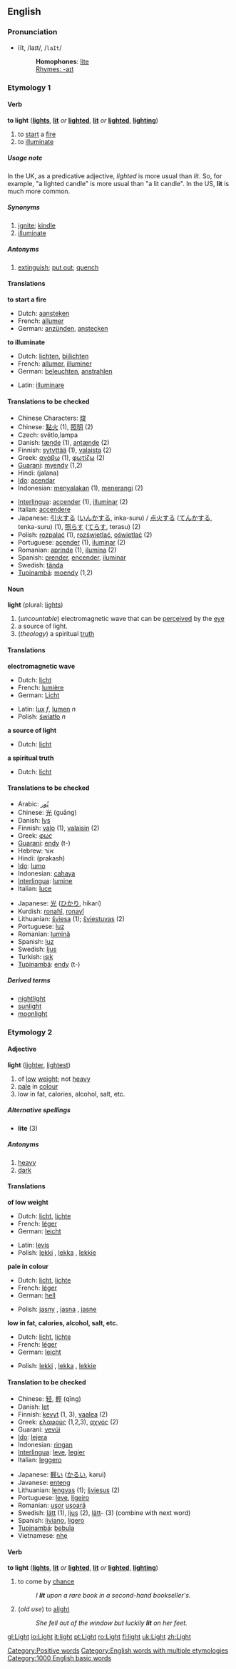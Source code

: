 ==English==
===Pronunciation===
*līt, /laɪt/, /<tt>laIt</tt>/
*:'''Homophones''': [[lite]]
*:[[Rhymes:English:-aɪt|Rhymes: -aɪt]]

===Etymology 1===
====Verb====
'''to light''' ('''[[lights]]''', '''[[lit]]''' ''or'' '''[[lighted]]''', '''[[lit]]''' ''or'' '''[[lighted]]''', '''[[lighting]]''')

# to [[start]] a [[fire]]
# to [[illuminate]]

=====Usage note=====
In the UK, as a predicative adjective, ''lighted'' is more usual than ''lit''. So, for example, "a lighted candle" is more usual than "a lit candle".  In the US, '''lit''' is much more common.

=====Synonyms=====
#[[ignite]]; [[kindle]]
#[[illuminate]]

=====Antonyms=====
#[[extinguish]]; [[put out]]; [[quench]]

====Translations====
'''to start a fire'''
{{top}}
*Dutch: [[aansteken]]
*French: [[allumer]]
*German: [[anzünden]], [[anstecken]]
{{mid}}
{{bottom}}

'''to illuminate'''
{{top}}
*Dutch: [[lichten]], [[bijlichten]]
*French: [[allumer]], [[illuminer]]
*German: [[beleuchten]], [[anstrahlen]]
{{mid}}
*Latin: [[illuminare]]
{{bottom}}

====Translations to be checked====
{{checktrans}}

{{top}}
*Chinese Characters: [[焌]]
*Chinese: [[點火]] (1), [[照明]] (2)
*Czech: světlo,lampa
*Danish: [[tænde]] (1), [[antænde]] (2)
*Finnish: [[sytyttää]] (1), [[valaista]] (2)
*Greek: [[ανάβω]] (1), [[φωτίζω]] (2)
*[[Guarani]]: [[myendy]] (1,2)
*Hindi: (jalana)
*[[Ido]]: [[acendar]]
*Indonesian: [[nyala|menyalakan]] (1), [[terang|menerangi]] (2)
{{mid}}
*[[Interlingua]]: [[accender]] (1), [[illuminar]] (2)
*Italian: [[accendere]]
*Japanese: [[引火]]する ([[いんか]]する, inka-suru) / [[点火]]する ([[てんか]]する, tenka-suru) (1), [[照らす]] ([[てらす]], terasu) (2)
*Polish: [[rozpalać]] (1), [[rozświetlać]], [[oświetlać]] (2)
*Portuguese: [[acender]] (1), [[iluminar]] (2)
*Romanian: [[aprinde]] (1), [[ilumina]] (2)
*Spanish: [[prender]], [[encender]], [[iluminar]]
*Swedish: [[tända]]
*[[Tupinambá]]: [[moendy]] (1,2)
{{bottom}}

====Noun====
'''light''' (plural: [[lights]])

# (''uncountable'') electromagnetic wave that can be [[perceive]]d by the [[eye]]
# a source of light.
# (''theology'') a spiritual [[truth]]

====Translations====
'''electromagnetic wave'''
{{top}}
*Dutch: [[licht]] {{n}}
*French: [[lumière]] {{f}}
*German: [[Licht]] {{n}}
{{mid}}
*Latin: [[lux]] ''f'', [[lumen]] ''n''
*Polish: [[światło]] ''n''
{{bottom}}

'''a source of light'''
{{top}}
*Dutch: [[licht]] {{n}}
{{mid}}
{{bottom}}

'''a spiritual truth'''
{{top}}
*Dutch: [[licht]] {{n}}
{{mid}}
{{bottom}}

====Translations to be checked====
{{checktrans}}
{{top}}
*Arabic: [[نُور]]
*Chinese: [[光]] (guāng)
*Danish: [[lys]]
*Finnish: [[valo]] (1), [[valaisin]] (2)
*Greek: [[φως]] {{n}}
*[[Guarani]]: [[endy]] (t-)
*Hebrew: אוֹר
*Hindi: (prakash)
*[[Ido]]: [[lumo]]
*Indonesian: [[cahaya]]
*[[Interlingua]]: [[lumine]]
*Italian: [[luce]] {{f}}
{{mid}}
*Japanese: [[光]] ([[ひかり]], hikari)
*Kurdish: [[ronahî]], [[ronayî]]
*Lithuanian: [[šviesa]] {{f}} (1); [[šviestuvas]] {{m}} (2)
*Portuguese: [[luz]] {{f}}
*Romanian: [[lumină]] {{f}}
*Spanish: [[luz]] {{f}}
*Swedish: [[ljus]]
*Turkish: [[ışık]]
*[[Tupinambá]]: [[endy]] (t-)
{{bottom}}

=====Derived terms=====
*[[nightlight]]
*[[sunlight]]
*[[moonlight]]

===Etymology 2===
====Adjective====
'''light''' ([[lighter]], [[lightest]])

# of [[low]] [[weight]]; not [[heavy]]
# [[pale]] in [[colour]]
# low in fat, calories, alcohol, salt, etc.

=====Alternative spellings=====
*'''lite''' (3)

=====Antonyms=====
#[[heavy]]
#[[dark]]

====Translations====
'''of low weight'''
{{top}}
*Dutch: [[licht]], [[lichte]]
*French: [[léger]]
*German: [[leicht]]
{{mid}}
*Latin: [[levis]]
*Polish: [[lekki]] {{m}}, [[lekka]] {{f}}, [[lekkie]] {{n}}
{{bottom}}

'''pale in colour'''
{{top}}
*Dutch: [[licht]], [[lichte]]
*French: [[léger]]
*German: [[hell]]
{{mid}}
*Polish: [[jasny]] {{m}}, [[jasna]] {{f}}, [[jasne]] {{n}}
{{bottom}}

'''low in fat, calories, alcohol, salt, etc.'''
{{top}}
*Dutch: [[licht]], [[lichte]]
*French: [[léger]]
*German: [[leicht]]
{{mid}}
*Polish: [[lekki]] {{m}}, [[lekka]] {{f}}, [[lekkie]] {{n}}
{{bottom}}

====Translation to be checked====
{{checktrans}}

{{top}}
*Chinese: [[轻]], [[輕]] (qīng)
*Danish: [[let]]
*Finnish: [[kevyt]] (1, 3), [[vaalea]] (2)
*Greek: [[ελαφρύς]] (1,2,3), [[αχνός]] (2)
*Guarani: [[vevúi]]
*[[Ido]]: [[lejera]]
*Indonesian: [[ringan]]
*[[Interlingua]]: [[leve]], [[legier]]
*Italian: [[leggero]]
{{mid}}
*Japanese: [[軽い]] ([[かるい]], karui)
*Javanese: [[enteng]]
*Lithuanian: [[lengvas]] {{m}} (1); [[šviesus]] {{m}} (2)
*Portuguese: [[leve]], [[ligeiro]]
*Romanian: [[uşor]] {{m}} [[uşoară]] {{f}}
*Swedish: [[lätt]] (1), [[ljus]] (2), [[lätt]]- (3) (combine with next word)
*Spanish: [[liviano]], [[ligero]]
*[[Tupinambá]]: [[bebuîa]]
*Vietnamese: [[nhẹ]]
{{bottom}}

====Verb====
'''to light''' ('''[[lights]]''', '''[[lit]]''' ''or'' '''[[lighted]]''', '''[[lit]]''' ''or'' '''[[lighted]]''', '''[[lighting]]''')

# to come by [[chance]]
#:''I '''lit''' upon a rare book in a second-hand bookseller's.''
#(''old use'') to [[alight]]
#:''She fell out of the window but luckily '''lit''' on her feet.''

[[Category:Positive words]]
[[Category:English words with multiple etymologies]]

[[Category:1000 English basic words]]

[[gl:Light]]
[[io:Light]]
[[it:light]]
[[pt:Light]]
[[ro:Light]]
[[fi:light]]
[[uk:Light]]
[[zh:Light]]